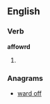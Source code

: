 ==English==

===Verb===
'''affowrd'''

# {{obsolete spelling of|afford}}

===Anagrams===
* [[ward off#English|ward off]]